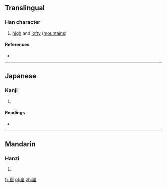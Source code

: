 ==Translingual==

===Han character===
{{Han char|rn=46|rad=山|as=08|sn=11|four=|canj=山尸山山 (USUU), X山尸山山 (XUSUU)|ids=⿱[[山]][[屈]]}}

# [[high]] and [[lofty]] ([[mountain]]s)

====References====
* {{Han ref|kx=0315.151|dkj=08186|hdz=10784.040|uh=5D2B|ud=23851}}

----

==Japanese==

===Kanji===
{{ja-kanji|grade=|rs=山08}}

# {{defn|lang=ja|sort=山08}}

====Readings====
* {{ja-readings|on=[[くつ]] (kutsu)|kun=[[そばだつ]] (sobadatsu)}}

----

==Mandarin==

===Hanzi===
{{cmn-hanzi|pin=[[kū]] ([[ku1]]), [[jué]] ([[jue2]])|wg=k'u<sup>1</sup>, chüeh<sup>2</sup>}}

# {{defn|lang=cmn|sort=山08}}

[[fr:崫]]
[[pl:崫]]
[[zh:崫]]